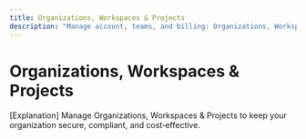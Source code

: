 ```yaml
---
title: Organizations, Workspaces & Projects
description: "Manage account, teams, and billing: Organizations, Workspaces & Projects."
---
```


# Organizations, Workspaces & Projects

[Explanation] Manage Organizations, Workspaces & Projects to keep your organization secure, compliant, and cost‑effective.
